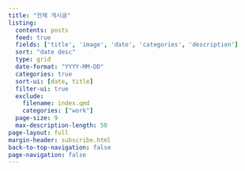```yaml
---
title: "전체 게시글"
listing:
  contents: posts
  feed: true
  fields: ['title', 'image', 'date', 'categories', 'description']
  sort: "date desc"
  type: grid
  date-format: "YYYY-MM-DD"
  categories: true
  sort-ui: [date, title]
  filter-ui: true
  exclude: 
    filename: index.qmd
    categories: ["work"]
  page-size: 9
  max-description-length: 50
page-layout: full
margin-header: subscribe.html
back-to-top-navigation: false
page-navigation: false
---
```

